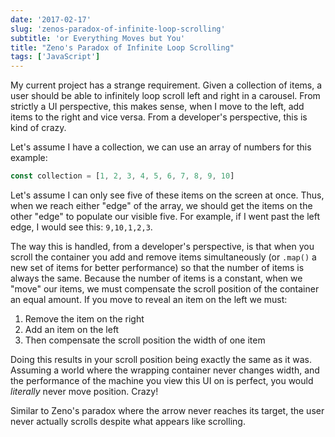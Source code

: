 ```yaml
---
date: '2017-02-17'
slug: 'zenos-paradox-of-infinite-loop-scrolling'
subtitle: 'or Everything Moves but You'
title: "Zeno's Paradox of Infinite Loop Scrolling"
tags: ['JavaScript']
---
```


My current project has a strange requirement. Given a collection of items, a user should be able to infinitely loop scroll left and right in a carousel. From strictly a UI perspective, this makes sense, when I move to the left, add items to the right and vice versa. From a developer's perspective, this is kind of crazy.

Let's assume I have a collection, we can use an array of numbers for this example:

```javascript
const collection = [1, 2, 3, 4, 5, 6, 7, 8, 9, 10]
```

Let's assume I can only see five of these items on the screen at once. Thus, when we reach either "edge" of the array, we should get the items on the other "edge" to populate our visible five. For example, if I went past the left edge, I would see this: `9,10,1,2,3`.

The way this is handled, from a developer's perspective, is that when you scroll the container you add and remove items simultaneously (or `.map()` a new set of items for better performance) so that the number of items is always the same. Because the number of items is a constant, when we "move" our items, we must compensate the scroll position of the container an equal amount. If you move to reveal an item on the left we must:

1. Remove the item on the right
2. Add an item on the left
3. Then compensate the scroll position the width of one item

Doing this results in your scroll position being exactly the same as it was. Assuming a world where the wrapping container never changes width, and the performance of the machine you view this UI on is perfect, you would _literally_ never move position. Crazy!

Similar to Zeno's paradox where the arrow never reaches its target, the user never actually scrolls despite what appears like scrolling.
